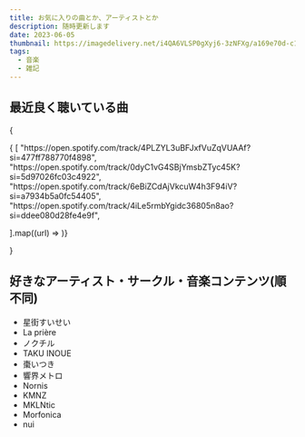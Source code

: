 ```yaml
---
title: お気に入りの曲とか、アーティストとか
description: 随時更新します
date: 2023-06-05
thumbnail: https://imagedelivery.net/i4QA6VLSP0gXyj6-3zNFXg/a169e70d-c1d8-4413-8105-475d94ea5600/public
tags:
  - 音楽
  - 雑記
---
```



## 最近良く聴いている曲

{
<div className="grid grid-cols-1 md:grid-cols-2">{
[
  "https://open.spotify.com/track/4PLZYL3uBFJxfVuZqVUAAf?si=477ff788770f4898",
  "https://open.spotify.com/track/0dyC1vG4SBjYmsbZTyc45K?si=5d97026fc03c4922",
  "https://open.spotify.com/track/6eBiZCdAjVkcuW4h3F94iV?si=a7934b5a0fc54405",
  "https://open.spotify.com/track/4iLe5rmbYgidc36805n8ao?si=ddee080d28fe4e9f",

].map((url) => <SpotifyCard key={url} url={url} />)}
</div>}

## 好きなアーティスト・サークル・音楽コンテンツ(順不同)

- 星街すいせい
- La prière
- ノクチル
- TAKU INOUE
- 棗いつき
- 響界メトロ
- Nornis
- KMNZ
- MKLNtic
- Morfonica
- nui

<TweetCard id="1665614050221490176" />
